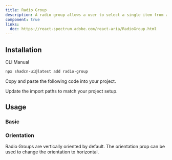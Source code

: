 ```yaml
---
title: Radio Group
description: A radio group allows a user to select a single item from a list of mutually exclusive options.
component: true
links:
  doc: https://react-spectrum.adobe.com/react-aria/RadioGroup.html
---
```


<ComponentPreview name="radio-group-demo" />

## Installation

<Tabs defaultValue="cli">

<TabsList>
  <TabsTrigger value="cli">CLI</TabsTrigger>
  <TabsTrigger value="manual">Manual</TabsTrigger>
</TabsList>
<TabsContent value="cli">

```bash
npx shadcn-ui@latest add radio-group
```

</TabsContent>

<TabsContent value="manual">

<Steps>

<Step>Copy and paste the following code into your project.</Step>

<ComponentSource name="radio-group" />

<Step>Update the import paths to match your project setup.</Step>

</Steps>

</TabsContent>

</Tabs>

## Usage

### Basic

<ComponentPreview name="radio-group-demo" />

### Orientation

Radio Groups are vertically oriented by default. The orientation prop can be used to change the orientation to horizontal.

<ComponentPreview name="radio-group-orientation" />
